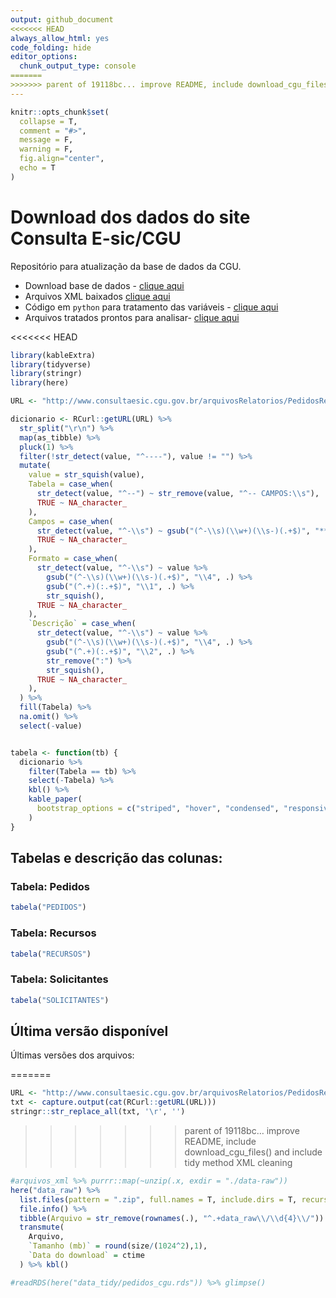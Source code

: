 ```yaml
---
output: github_document
<<<<<<< HEAD
always_allow_html: yes
code_folding: hide
editor_options: 
  chunk_output_type: console
=======
>>>>>>> parent of 19118bc... improve README, include download_cgu_files() and include tidy method XML cleaning
---
```


```r
knitr::opts_chunk$set(
  collapse = T,
  comment = "#>",
  message = F,
  warning = F,
  fig.align="center",
  echo = T
)
```

# Download dos dados do site Consulta E-sic/CGU

Repositório para atualização da base de dados da CGU.

* Download base de dados - [clique aqui](http://www.consultaesic.cgu.gov.br/busca/_layouts/15/DownloadPedidos/DownloadDados.aspx)
* Arquivos XML baixados [clique aqui](/data-raw)
* Código em `python` para tratamento das variáveis - [clique aqui](/code)
* Arquivos tratados prontos para analisar- [clique aqui](/data-tidy)

<<<<<<< HEAD
```r
library(kableExtra)
library(tidyverse)
library(stringr)
library(here)

URL <- "http://www.consultaesic.cgu.gov.br/arquivosRelatorios/PedidosRespostas/Dicionario-Dados-Exportacao.txt"

dicionario <- RCurl::getURL(URL) %>% 
  str_split("\r\n") %>% 
  map(as_tibble) %>% 
  pluck(1) %>% 
  filter(!str_detect(value, "^----"), value != "") %>% 
  mutate(
    value = str_squish(value),
    Tabela = case_when(
      str_detect(value, "^--") ~ str_remove(value, "^-- CAMPOS:\\s"),
      TRUE ~ NA_character_
    ),
    Campos = case_when(
      str_detect(value, "^-\\s") ~ gsub("(^-\\s)(\\w+)(\\s-)(.+$)", "**`\\2`**", value),
      TRUE ~ NA_character_
    ),
    Formato = case_when(
      str_detect(value, "^-\\s") ~ value %>% 
        gsub("(^-\\s)(\\w+)(\\s-)(.+$)", "\\4", .) %>% 
        gsub("(^.+)(:.+$)", "\\1", .) %>% 
        str_squish(),
      TRUE ~ NA_character_
    ),
    `Descrição` = case_when(
      str_detect(value, "^-\\s") ~ value %>% 
        gsub("(^-\\s)(\\w+)(\\s-)(.+$)", "\\4", .) %>% 
        gsub("(^.+)(:.+$)", "\\2", .) %>%
        str_remove(":") %>% 
        str_squish(),
      TRUE ~ NA_character_
    ),
  ) %>% 
  fill(Tabela) %>% 
  na.omit() %>% 
  select(-value) 


tabela <- function(tb) {
  dicionario %>%
    filter(Tabela == tb) %>%
    select(-Tabela) %>%
    kbl() %>%
    kable_paper(
      bootstrap_options = c("striped", "hover", "condensed", "responsive")
    )
}
```

## Tabelas e descrição das colunas:

### Tabela: Pedidos

```r
tabela("PEDIDOS")
```

### Tabela: Recursos

```r
tabela("RECURSOS")
```

### Tabela: Solicitantes

```r
tabela("SOLICITANTES")
```

## Última versão disponível

Últimas versões dos arquivos:

=======
```r
URL <- "http://www.consultaesic.cgu.gov.br/arquivosRelatorios/PedidosRespostas/Dicionario-Dados-Exportacao.txt"
txt <- capture.output(cat(RCurl::getURL(URL)))
stringr::str_replace_all(txt, '\r', '')
```

>>>>>>> parent of 19118bc... improve README, include download_cgu_files() and include tidy method XML cleaning
```r
#arquivos_xml %>% purrr::map(~unzip(.x, exdir = "./data-raw"))
here("data_raw") %>% 
  list.files(pattern = ".zip", full.names = T, include.dirs = T, recursive = T) %>% 
  file.info() %>% 
  tibble(Arquivo = str_remove(rownames(.), "^.+data_raw\\/\\d{4}\\/")) %>% 
  transmute(
    Arquivo, 
    `Tamanho (mb)` = round(size/(1024^2),1),
    `Data do download` = ctime
  ) %>% kbl()
```


```r
#readRDS(here("data_tidy/pedidos_cgu.rds")) %>% glimpse()
```
